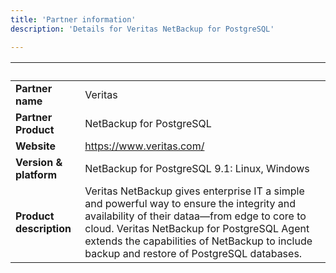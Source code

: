 ```yaml
---
title: 'Partner information'
description: 'Details for Veritas NetBackup for PostgreSQL'

---
```

| &nbsp;     | &nbsp; |
| ----------- | ----------- |
| **Partner name**      |  Veritas     |
| **Partner Product**   |   NetBackup for PostgreSQL    |
| **Website**      |   https://www.veritas.com/   |
| **Version & platform**   |   NetBackup for PostgreSQL 9.1: Linux, Windows     |
| **Product description**      |  Veritas NetBackup gives enterprise IT a simple and powerful way to ensure the integrity and availability of their dataa&mdash;from edge to core to cloud. Veritas NetBackup for PostgreSQL Agent extends the capabilities of NetBackup to include backup and restore of PostgreSQL databases.     |
